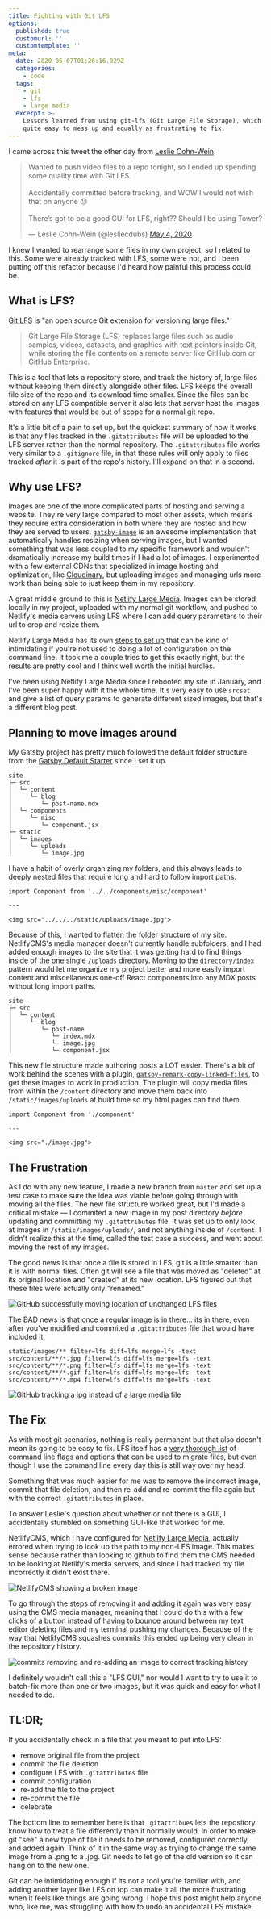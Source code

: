 ```yaml
---
title: Fighting with Git LFS
options:
  published: true
  customurl: ''
  customtemplate: ''
meta:
  date: 2020-05-07T01:26:16.929Z
  categories:
    - code
  tags:
    - git
    - lfs
    - large media
  excerpt: >-
    Lessons learned from using git-lfs (Git Large File Storage), which can be
    quite easy to mess up and equally as frustrating to fix.
---
```


I came across this tweet the other day from [Leslie Cohn-Wein](https://twitter.com/lesliecdubs).

<blockquote class="twitter-tweet">
  <p lang="en" dir="ltr">
    Wanted to push video files to a repo tonight, so I ended up spending some quality time with Git LFS.
    <br/><br/>
    Accidentally committed before tracking, and WOW I would not wish that on anyone 😓
    <br/><br/>
    There’s got to be a good GUI for LFS, right?? Should I be using Tower?
  </p>
  &mdash; Leslie Cohn-Wein (@lesliecdubs) <a href="https://twitter.com/lesliecdubs/status/1257170264116400128?ref_src=twsrc%5Etfw">May 4, 2020</a>
</blockquote> 

I knew I wanted to rearrange some files in my own project, so I related to this. Some were already tracked with LFS, some were not, and I been putting off this refactor because I'd heard how painful this process could be.

## What is LFS?

[Git LFS](https://git-lfs.github.com/) is "an open source Git extension for versioning large files."

> Git Large File Storage (LFS) replaces large files such as audio samples, videos, datasets, and graphics with text pointers inside Git, while storing the file contents on a remote server like GitHub.com or GitHub Enterprise.

This is a tool that lets a repository store, and track the history of, large files without keeping them directly alongside other files. LFS keeps the overall file size of the repo and its download time smaller. Since the files can be stored on any LFS compatible server it also lets that server host the images with features that would be out of scope for a normal git repo.

It's a little bit of a pain to set up, but the quickest summary of how it works is that any files tracked in the `.gitattributes` file will be uploaded to the LFS server rather than the normal repository. The `.gitattributes` file works very similar to a `.gitignore` file, in that these rules will only apply to files tracked _after_ it is part of the repo's history. I'll expand on that in a second.

## Why use LFS?

Images are one of the more complicated parts of hosting and serving a website. They're very large compared to most other assets, which means they require extra consideration in both where they are hosted and how they are served to users.  [`gatsby-image`](https://image-processing.gatsbyjs.org/) is an awesome implementation that automatically handles resizing when serving images, but I wanted something that was less coupled to my specific framework and wouldn't dramatically increase my build times if I had a lot of images. I experimented with a few external CDNs that specialized in image hosting and optimization, like [Cloudinary](https://cloudinary.com/), but uploading images and managing urls more work than being able to just keep them in my repository.

A great middle ground to this is [Netlify Large Media](https://netlify-photo-gallery.netlify.app/). Images can be stored locally in my project, uploaded with my normal git workflow, and pushed to Netlify's media servers using LFS where I can add query parameters to their url to crop and resize them.

Netlify Large Media has its own [steps to set up](https://docs.netlify.com/large-media/setup/#configure-file-tracking) that can be kind of intimidating if you're not used to doing a lot of configuration on the command line. It took me a couple tries to get this exactly right, but the results are pretty cool and I think well worth the initial hurdles.

<ImageResizeExample />

I've been using Netlify Large Media since I rebooted my site in January, and I've been super happy with it the whole time. It's very easy to use `srcset` and give a list of query params to generate different sized images, but that's a different blog post.

## Planning to move images around

My Gatsby project has pretty much followed the default folder structure from the [Gatsby Default Starter](https://github.com/gatsbyjs/gatsby-starter-default) since I set it up.

```
site
├─ src
│  └─ content
│     └─ blog
│        └─ post-name.mdx
│  └─ components
│     └─ misc
│        └─ component.jsx
├─ static
│  └─ images
│     └─ uploads
│        └─ image.jpg
```

I have a habit of overly organizing my folders, and this always leads to deeply nested files that require long and hard to follow import paths.

```
import Component from '../../components/misc/component'

---

<img src="../../../static/uploads/image.jpg">
```

Because of this, I wanted to flatten the folder structure of my site. NetlifyCMS's media manager doesn't currently handle subfolders, and I had added enough images to the site that it was getting hard to find things inside of the one single `/uploads` directory. Moving to the `directory/index` pattern would let me organize my project better and more easily import content and miscellaneous one-off React components into any MDX posts without long import paths.

```
site
├─ src
│  └─ content
│     └─ blog
│        └─ post-name
│           └─ index.mdx
│           └─ image.jpg
│           └─ component.jsx
```

This new file structure made authoring posts a LOT easier. There's a bit of work behind the scenes with a plugin, [`gatsby-remark-copy-linked-files`](https://www.gatsbyjs.org/packages/gatsby-remark-copy-linked-files/), to get these images to work in production. The plugin will copy media files from within the `/content` directory and move them back into `/static/images/uploads` at build time so my html pages can find them.

```
import Component from './component'

---

<img src="./image.jpg">
```

## The Frustration

As I do with any new feature, I made a new branch from `master` and set up a test case to make sure the idea was viable before going through with moving all the files. The new file structure worked great, but I'd made a critical mistake — I commited a new image in my post directory _before_ updating and committing my `.gitattributes` file. It was set up to only look at images in `/static/images/uploads/`, and not anything inside of `/content`. I didn't realize this at the time, called the test case a success, and went about moving the rest of my images.

The good news is that once a file is stored in LFS, git is a little smarter than it is with normal files. Often git will see a file that was moved as "deleted" at its original location and "created" at its new location. LFS figured out that these files were actually only "renamed."

<img src="/move-lfs-files.png" alt="GitHub successfully moving location of unchanged LFS files" data-caption="" data-align="full" data-small="false" />

The BAD news is that once a regular image is in there... its in there, even after you've modified and commited a `.gitattributes` file that would have included it.

```.gitattributes
static/images/** filter=lfs diff=lfs merge=lfs -text
src/content/**/*.jpg filter=lfs diff=lfs merge=lfs -text
src/content/**/*.png filter=lfs diff=lfs merge=lfs -text
src/content/**/*.gif filter=lfs diff=lfs merge=lfs -text
src/content/**/*.mp4 filter=lfs diff=lfs merge=lfs -text 
```

<img src="/committed-image.jpg" alt="GitHub tracking a jpg instead of a large media file" data-caption="" data-align="full" data-small="false" />

## The Fix

As with most git scenarios, nothing is really permanent but that also doesn't mean its going to be easy to fix. LFS itself has a [very thorough list](https://github.com/git-lfs/git-lfs/blob/master/docs/man/git-lfs-migrate.1.ronn) of command line flags and options that can be used to migrate files, but even though I use the command line every day this is still way over my head.

Something that was much easier for me was to remove the incorrect image, commit that file deletion, and then re-add and re-commit the file again but with the correct `.gitattributes` in place.

To answer Leslie's question about whether or not there is a GUI, I accidentally stumbled on something GUI-like that worked for me. 

NetlifyCMS, which I have configured for [Netlify Large Media](https://www.netlifycms.org/docs/netlify-large-media/), actually errored when trying to look up the path to my non-LFS image. This makes sense because rather than looking to github to find them the CMS needed to be looking at Netlify's media servers, and since I had tracked my file incorrectly it didn't exist there.

<img src="/netlifycms-broken-image.png" alt="NetlifyCMS showing a broken image" data-caption="" data-align="full" data-small="false" />

To go through the steps of removing it and adding it again was very easy using the CMS media manager, meaning that I could do this with a few clicks of a button instead of having to bounce around between my text editor deleting files and my terminal pushing my changes. Because of the way that NetlifyCMS squashes commits this ended up being very clean in the repository history.

<img src="/remove-and-add-image.png" alt="commits removing and re-adding an image to correct tracking history" data-caption="`Update Pages “uses”` contains the new upload of the image." data-align="full" data-small="false" />

I definitely wouldn't call this a "LFS GUI," nor would I want to try to use it to batch-fix more than one or two images, but it was quick and easy for what I needed to do.

## TL:DR;

If you accidentally check in a file that you meant to put into LFS:
- remove original file from the project
- commit the file deletion
- configure LFS with `.gitattributes` file
- commit configuration
- re-add the file to the project
- re-commit the file
- celebrate

The bottom line to remember here is that `.gitattribues` lets the repository know how to treat a file differently than it normally would. In order to make git "see" a new type of file it needs to be removed, configured correctly, and added again. Think of it in the same way as trying to change the same image from a .png to a .jpg. Git needs to let go of the old version so it can hang on to the new one.

Git can be intimidating enough if its not a tool you're familiar with, and adding another layer like LFS on top can make it all the more frustrating when it feels like things are going wrong. I hope this post might help anyone who, like me, was struggling with how to undo an accidental LFS mistake.

<!-- UPDATE local file system vs production file system - https://github.com/ryanfiller/portfolio-gatsby-v2/commit/a9a73d8ec5ee31416d2f25046c956ba5d1147a4e -->